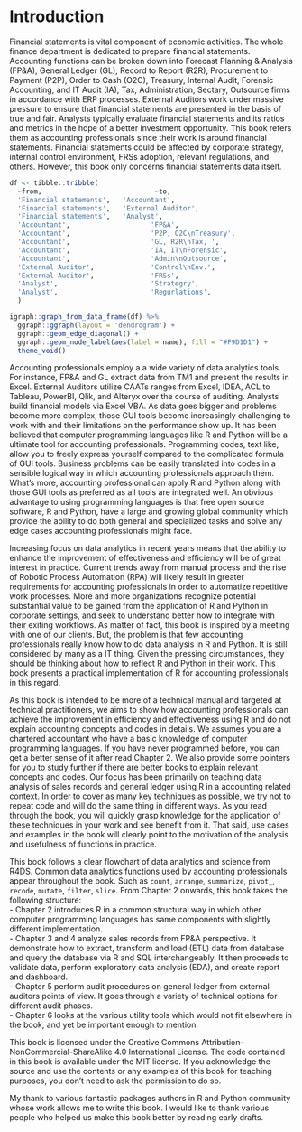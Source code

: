 # Introduction

Financial statements is vital component of economic activities. The whole finance department is dedicated to prepare financial statements. Accounting functions can be broken down into Forecast Planning & Analysis (FP&A), General Ledger (GL), Record to Report (R2R), Procurement to Payment (P2P), Order to Cash (O2C), Treasury, Internal Audit, Forensic Accounting, and IT Audit (IA), Tax, Administration, Sectary, Outsource firms in accordance with ERP processes. External Auditors work under massive pressure to ensure that financial statements are presented in the basis of true and fair. Analysts typically evaluate financial statements and its ratios and metrics in the hope of a better investment opportunity. This book refers them as accounting professionals since their work is around financial statements. Financial statements could be affected by corporate strategy, internal control environment, FRSs adoption, relevant regulations, and others. However, this book only concerns financial statements data itself. 


```r
df <- tibble::tribble(
  ~from,                            ~to,                          
  'Financial statements',   'Accountant',                    
  'Financial statements',   'External Auditor',              
  'Financial statements',   'Analyst',                       
  'Accountant',                    'FP&A',                          
  'Accountant',                    'P2P, O2C\nTreasury',       
  'Accountant',                    'GL, R2R\nTax, ',           
  'Accountant',                    'IA, IT\nForensic',         
  'Accountant',                    'Admin\nOutsource',           
  'External Auditor',              'Control\nEnv.',        
  'External Auditor',              'FRSs',                         
  'Analyst',                       'Strategry',                      
  'Analyst',                       'Regurlations',                 
  ) 

igraph::graph_from_data_frame(df) %>% 
  ggraph::ggraph(layout = 'dendrogram') + 
  ggraph::geom_edge_diagonal() +
  ggraph::geom_node_label(aes(label = name), fill = "#F9D1D1") +
  theme_void()
```


Accounting professionals employ a a wide variety of data analytics tools. For instance, FP&A and GL extract data from TM1 and present the results in Excel. External Auditors utilize CAATs ranges from Excel, IDEA, ACL to Tableau, PowerBI, Qlik, and Alteryx over the course of auditing. Analysts build financial models via Excel VBA. As data goes bigger and problems become more complex, those GUI tools become increasingly challenging to work with and their limitations on the performance show up. It has been believed that computer programming languages like R and Python will be a ultimate tool for accounting professionals. Programming codes, text like, allow you to freely express yourself compared to the complicated formula of GUI tools. Business problems can be easily translated into codes in a sensible logical way in which accounting professionals approach them. What’s more, accounting professional can apply R and Python along with those GUI tools as preferred as all tools are integrated well. An obvious advantage to using programming languages is that free open source software, R and Python, have a large and growing global community which provide the ability to do both general and specialized tasks and solve any edge cases accounting professionals might face.    

Increasing focus on data analytics in recent years means that the ability to enhance the improvement of effectiveness and efficiency will be of great interest in practice. Current trends away from manual process and the rise of Robotic Process Automation (RPA) will likely result in greater requirements for accounting professionals in order to automatize repetitive work processes. More and more organizations recognize potential substantial value to be gained from the application of R and Python in corporate settings, and seek to understand better how to integrate with their exiting workflows. As matter of fact, this book is inspired by a meeting with one of our clients. But, the problem is that few accounting professionals really know how to do data analysis in R and Python. It is still considered by many as a IT thing. Given the pressing circumstances, they should be thinking about how to reflect R and Python in their work. This book presents a practical implementation of R for accounting professionals in this regard. 

As this book is intended to be more of a technical manual and targeted at technical practitioners, we aims to show how accounting professionals can achieve the improvement in efficiency and effectiveness using R and do not explain accounting concepts and codes in details. We assumes you are a chartered accountant who have a basic knowledge of computer programming languages. If you have never programmed before, you can get a better sense of it after read Chapter 2. We also provide some pointers for you to study further if there are better books to explain relevant concepts and codes. Our focus has been primarily on teaching data analysis of sales records and general ledger using R in a accounting related context. In order to cover as many key techniques as possible, we try not to repeat code and will do the same thing in different ways. As you read through the book, you will quickly grasp knowledge for the application of these techniques in your work and see benefit from it. That said, use cases and examples in the book will clearly point to the motivation of the analysis and usefulness of functions in practice. 

This book follows a clear flowchart of data analytics and science from [R4DS](https://r4ds.had.co.nz/). Common data analytics functions used by accounting professionals appear throughout the book. Such as `count`, `arrange`, `summarize`, `pivot_`, `recode`, `mutate`, `filter`, `slice`. From Chapter 2 onwards, this book takes the following structure:     
- Chapter 2 introduces R in a common structural way in which other computer programming languages has same components with slightly different implementation.         
- Chapter 3 and 4 analyze sales records from FP&A perspective. It demonstrate how to extract, transform and load (ETL) data from database and query the database via R and SQL interchangeably. It then proceeds to validate data, perform exploratory data analysis (EDA), and create report and dashboard.    
- Chapter 5 perform audit procedures on general ledger from external auditors points of view. It goes through a variety of technical options for different audit phases.     
- Chapter 6 looks at the various utility tools which would not fit elsewhere in the book, and yet be important enough to mention.    

This book is licensed under the Creative Commons Attribution-NonCommercial-ShareAlike 4.0 International License. The code contained in this book is available under the MIT license. If you acknowledge the source and use the contents or any examples of this book for teaching purposes, you don’t need to ask the permission to do so.

My thank to various fantastic packages authors in R and Python community whose work allows me to write this book. I would like to thank various people who helped us make this book better by reading early drafts. 












